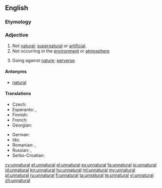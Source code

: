 ==English==

===Etymology===
{{prefix|un|natural}}

===Adjective===
{{en-adj}}

# Not [[natural]]; [[supernatural]] or [[artificial]].
# Not occurring in the [[environment]] or [[atmosphere]]
# {{context|dated|lang=en}} Going against [[nature]]; [[perverse]].

====Antonyms====
* [[natural]]

====Translations====
{{trans-top|not natural}}
* Czech: {{t|cs|nepřirozený}}
* Esperanto: {{t|eo|nenatura}},  {{t|eo|kontraŭnatura}}
* Finnish: {{t|fi|luonnoton}}
* French: {{t+|fr|artificiel}}
* Georgian: {{t|ka|ხელოვნური|sc=Geor}}
{{trans-mid}}
* German: {{t|de|unnatürlich}}
* Ido: {{t+|io|nenaturala}}
* Romanian: {{t+|ro|artificial}}, {{t+|ro|nenatural|m|n}}
* Russian: {{t+|ru|неесте́ственный}}, {{t+|ru|противоесте́ственный|sc=Cyrl}}
* Serbo-Croatian: {{t|sh|neprírodan}}
{{trans-bottom}}

[[cy:unnatural]]
[[et:unnatural]]
[[el:unnatural]]
[[es:unnatural]]
[[fa:unnatural]]
[[io:unnatural]]
[[id:unnatural]]
[[kn:unnatural]]
[[hu:unnatural]]
[[ml:unnatural]]
[[my:unnatural]]
[[pl:unnatural]]
[[ru:unnatural]]
[[fi:unnatural]]
[[ta:unnatural]]
[[te:unnatural]]
[[vi:unnatural]]
[[zh:unnatural]]